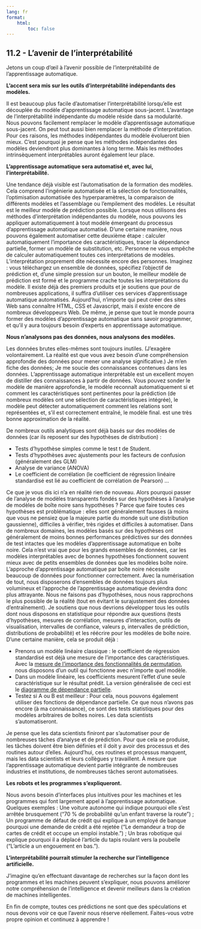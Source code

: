 ```yaml
---
lang: fr
format:
    html:
        toc: false
---
```


## 11.2 -  L'avenir de l'interprétabilité

Jetons un coup d'œil à l'avenir possible de l'interprétabilité de l'apprentissage automatique.

**L'accent sera mis sur les outils d'interprétabilité indépendants des modèles.**

Il est beaucoup plus facile d’automatiser l’interprétabilité lorsqu’elle est découplée du modèle d’apprentissage automatique sous-jacent. L’avantage de l’interprétabilité indépendante du modèle réside dans sa modularité. Nous pouvons facilement remplacer le modèle d’apprentissage automatique sous-jacent. On peut tout aussi bien remplacer la méthode d’interprétation. Pour ces raisons, les méthodes indépendantes du modèle évolueront bien mieux. C’est pourquoi je pense que les méthodes indépendantes des modèles deviendront plus dominantes à long terme. Mais les méthodes intrinsèquement interprétables auront également leur place.

**L’apprentissage automatique sera automatisé et, avec lui, l’interprétabilité.**

Une tendance déjà visible est l’automatisation de la formation des modèles. Cela comprend l'ingénierie automatisée et la sélection de fonctionnalités, l'optimisation automatisée des hyperparamètres, la comparaison de différents modèles et l'assemblage ou l'empilement des modèles. Le résultat est le meilleur modèle de prédiction possible. Lorsque nous utilisons des méthodes d’interprétation indépendantes du modèle, nous pouvons les appliquer automatiquement à tout modèle émergeant du processus d’apprentissage automatique automatisé. D'une certaine manière, nous pouvons également automatiser cette deuxième étape : calculer automatiquement l'importance des caractéristiques, tracer la dépendance partielle, former un modèle de substitution, etc. Personne ne vous empêche de calculer automatiquement toutes ces interprétations de modèles. L'interprétation proprement dite nécessite encore des personnes. Imaginez : vous téléchargez un ensemble de données, spécifiez l'objectif de prédiction et, d'une simple pression sur un bouton, le meilleur modèle de prédiction est formé et le programme crache toutes les interprétations du modèle. Il existe déjà des premiers produits et je soutiens que pour de nombreuses applications, il suffira d'utiliser ces services d'apprentissage automatique automatisés. Aujourd’hui, n’importe qui peut créer des sites Web sans connaître HTML, CSS et Javascript, mais il existe encore de nombreux développeurs Web. De même, je pense que tout le monde pourra former des modèles d’apprentissage automatique sans savoir programmer, et qu’il y aura toujours besoin d’experts en apprentissage automatique.

**Nous n'analysons pas des données, nous analysons des modèles.**

Les données brutes elles-mêmes sont toujours inutiles. (J'exagère volontairement. La réalité est que vous avez besoin d'une compréhension approfondie des données pour mener une analyse significative.) Je m'en fiche des données; Je me soucie des connaissances contenues dans les données. L’apprentissage automatique interprétable est un excellent moyen de distiller des connaissances à partir de données. Vous pouvez sonder le modèle de manière approfondie, le modèle reconnaît automatiquement si et comment les caractéristiques sont pertinentes pour la prédiction (de nombreux modèles ont une sélection de caractéristiques intégrée), le modèle peut détecter automatiquement comment les relations sont représentées et, s'il est correctement entraîné, le modèle final. est une très bonne approximation de la réalité.

De nombreux outils analytiques sont déjà basés sur des modèles de données (car ils reposent sur des hypothèses de distribution) :

- Tests d'hypothèse simples comme le test t de Student.
- Tests d'hypothèses avec ajustements pour les facteurs de confusion (généralement des GLM)
- Analyse de variance (ANOVA)
- Le coefficient de corrélation (le coefficient de régression linéaire standardisé est lié au coefficient de corrélation de Pearson)
…

Ce que je vous dis ici n’a en réalité rien de nouveau. Alors pourquoi passer de l’analyse de modèles transparents fondés sur des hypothèses à l’analyse de modèles de boîte noire sans hypothèses ? Parce que faire toutes ces hypothèses est problématique : elles sont généralement fausses (à moins que vous ne pensiez que la majeure partie du monde suit une distribution gaussienne), difficiles à vérifier, très rigides et difficiles à automatiser. Dans de nombreux domaines, les modèles basés sur des hypothèses ont généralement de moins bonnes performances prédictives sur des données de test intactes que les modèles d'apprentissage automatique en boîte noire. Cela n'est vrai que pour les grands ensembles de données, car les modèles interprétables avec de bonnes hypothèses fonctionnent souvent mieux avec de petits ensembles de données que les modèles boîte noire. L’approche d’apprentissage automatique par boîte noire nécessite beaucoup de données pour fonctionner correctement. Avec la numérisation de tout, nous disposerons d’ensembles de données toujours plus volumineux et l’approche de l’apprentissage automatique deviendra donc plus attrayante. Nous ne faisons pas d'hypothèses, nous nous rapprochons le plus possible de la réalité (tout en évitant le surajustement des données d'entraînement). Je soutiens que nous devrions développer tous les outils dont nous disposons en statistique pour répondre aux questions (tests d'hypothèses, mesures de corrélation, mesures d'interaction, outils de visualisation, intervalles de confiance, valeurs p, intervalles de prédiction, distributions de probabilité) et les réécrire pour les modèles de boîte noire. D’une certaine manière, cela se produit déjà :

- Prenons un modèle linéaire classique : le coefficient de régression standardisé est déjà une mesure de l'importance des caractéristiques. Avec la [mesure de l'importance des fonctionnalités de permutation](/08-global_model_agnostic_methods/08.5-permutation-feature-importance.qmd), nous disposons d'un outil qui fonctionne avec n'importe quel modèle.
- Dans un modèle linéaire, les coefficients mesurent l'effet d'une seule caractéristique sur le résultat prédit. La version généralisée de ceci est le [diagramme de dépendance partielle](/08-global_model_agnostic_methods/08.1-pdp.qmd).
- Testez si A ou B est meilleur : Pour cela, nous pouvons également utiliser des fonctions de dépendance partielle. Ce que nous n’avons pas encore (à ma connaissance), ce sont des tests statistiques pour des modèles arbitraires de boîtes noires.
Les data scientists s'automatiseront.

Je pense que les data scientists finiront par s'automatiser pour de nombreuses tâches d'analyse et de prédiction. Pour que cela se produise, les tâches doivent être bien définies et il doit y avoir des processus et des routines autour d'elles. Aujourd’hui, ces routines et processus manquent, mais les data scientists et leurs collègues y travaillent. À mesure que l’apprentissage automatique devient partie intégrante de nombreuses industries et institutions, de nombreuses tâches seront automatisées.

**Les robots et les programmes s'expliqueront.**

Nous avons besoin d’interfaces plus intuitives pour les machines et les programmes qui font largement appel à l’apprentissage automatique. Quelques exemples : Une voiture autonome qui indique pourquoi elle s'est arrêtée brusquement ("70 % de probabilité qu'un enfant traverse la route") ; Un programme de défaut de crédit qui explique à un employé de banque pourquoi une demande de crédit a été rejetée ("Le demandeur a trop de cartes de crédit et occupe un emploi instable.") ; Un bras robotique qui explique pourquoi il a déplacé l'article du tapis roulant vers la poubelle ("L'article a un engouement en bas.").

**L’interprétabilité pourrait stimuler la recherche sur l’intelligence artificielle.**

J'imagine qu'en effectuant davantage de recherches sur la façon dont les programmes et les machines peuvent s'expliquer, nous pouvons améliorer notre compréhension de l'intelligence et devenir meilleurs dans la création de machines intelligentes.

En fin de compte, toutes ces prédictions ne sont que des spéculations et nous devons voir ce que l’avenir nous réserve réellement. Faites-vous votre propre opinion et continuez à apprendre !
